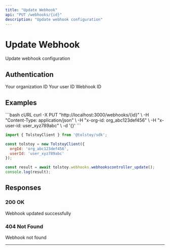 ```yaml
---
title: "Update Webhook"
api: "PUT /webhooks/{id}"
description: "Update webhook configuration"
---
```


# Update Webhook

Update webhook configuration

## Authentication

<ParamField header="x-org-id" type="string" required>
  Your organization ID
</ParamField>

<ParamField header="x-user-id" type="string" required>
  Your user ID
</ParamField>

<ParamField path="id" type="string" required>
  Webhook ID
</ParamField>



## Examples

<CodeGroup>
```bash cURL
curl -X PUT "http://localhost:3000/webhooks/{id}" \
  -H "Content-Type: application/json" \
  -H "x-org-id: org_abc123def456" \
  -H "x-user-id: user_xyz789abc" \
  -d '{}'
```

```javascript JavaScript SDK
import { TolstoyClient } from '@tolstoy/sdk';

const tolstoy = new TolstoyClient({
  orgId: 'org_abc123def456',
  userId: 'user_xyz789abc'
});

const result = await tolstoy.webhooks.webhookscontroller_update();
console.log(result);
```
</CodeGroup>

## Responses

### 200 OK

Webhook updated successfully

### 404 Not Found

Webhook not found

---

<Snippet file="api-footer.mdx" />
